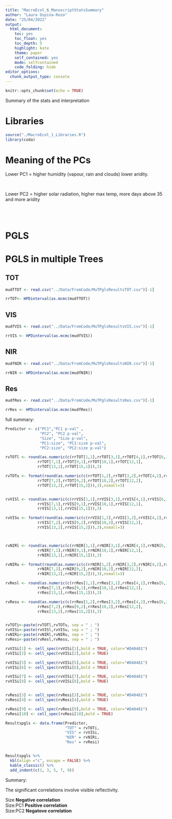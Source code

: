```yaml
---
title: "MacroEcol_6_ManuscriptStatsSummary"
author: "Laura Ospina-Rozo"
date: "25/04/2022"
output:
  html_document: 
    toc: yes
    toc_float: yes
    toc_depth: 5
    highlight: kate
    theme: paper
    self_contained: yes
    mode: selfcontained
    code_folding: hide
editor_options: 
  chunk_output_type: console
---
```


```r
knitr::opts_chunk$set(echo = TRUE)
```

Summary of the stats and interpretation


# Libraries 
```r
source("./MacroEcol_1_Libraries.R")
library(coda)
```

# Meaning of the PCs

Lower PC1 = higher humidity (vapour, rain and clouds) lower aridity.  

<br>

Lower PC2 = higher solar radiation, higher max temp, more days above 35 and more aridity

<br>
<br>

# PGLS 


# PGLS in multiple Trees

## TOT

```r
mudfTOT <- read.csv("../Data/FromCode/MuTPglsResultsTOT.csv")[-1]

rrTOT<- HPDinterval(as.mcmc(mudfTOT))

```

## VIS


```r
mudfVIS <- read.csv("../Data/FromCode/MuTPglsResultsVIS.csv")[-1]

rrVIS <- HPDinterval(as.mcmc(mudfVIS))
```


## NIR


```r
mudfNIR <- read.csv("../Data/FromCode/MuTPglsResultsNIR.csv")[-1]

rrNIR <- HPDinterval(as.mcmc(mudfNIR))

```

## Res

```r

mudfRes <- read.csv("../Data/FromCode/MuTPglsResultsRes.csv")[-1]

rrRes <- HPDinterval(as.mcmc(mudfRes))

```

full summary:


```r


Predictor <- c("PC1","PC1 p-val" , 
               "PC2", "PC2 p-val", 
               "Size", "Size p-val", 
               "PC1:size", "PC1:size p-val", 
               "PC2:size", "PC2:size p-val")

rvTOTl <- round(as.numeric(c(rrTOT[1,1],rrTOT[3,1],rrTOT[4,1],rrTOT[6,1],
              rrTOT[7,1],rrTOT[9,1],rrTOT[10,1],rrTOT[12,1],
              rrTOT[13,1],rrTOT[15,1])),3)

rvTOTu <- format(round(as.numeric(c(rrTOT[1,2],rrTOT[3,2],rrTOT[4,2],rrTOT[6,2],
              rrTOT[7,2],rrTOT[9,2],rrTOT[10,2],rrTOT[12,2],
              rrTOT[13,2],rrTOT[15,2])),3),nsmall=3)


rvVISl <- round(as.numeric(c(rrVIS[1,1],rrVIS[3,1],rrVIS[4,1],rrVIS[6,1],
              rrVIS[7,1],rrVIS[9,1],rrVIS[10,1],rrVIS[12,1],
              rrVIS[13,1],rrVIS[15,1])),3)

rvVISu <- format(round(as.numeric(c(rrVIS[1,2],rrVIS[3,2],rrVIS[4,2],rrVIS[6,2],
              rrVIS[7,2],rrVIS[9,2],rrVIS[10,2],rrVIS[12,2],
              rrVIS[13,2],rrVIS[15,2])),3),nsmall=3)



rvNIRl <- round(as.numeric(c(rrNIR[1,1],rrNIR[3,1],rrNIR[4,1],rrNIR[6,1],
              rrNIR[7,1],rrNIR[9,1],rrNIR[10,1],rrNIR[12,1],
              rrNIR[13,1],rrNIR[15,1])),3)

rvNIRu <- format(round(as.numeric(c(rrNIR[1,2],rrNIR[3,2],rrNIR[4,2],rrNIR[6,2],
              rrNIR[7,2],rrNIR[9,2],rrNIR[10,2],rrNIR[12,2],
              rrNIR[13,2],rrNIR[15,2])),3),nsmall=3)

rvResl <- round(as.numeric(c(rrRes[1,1],rrRes[3,1],rrRes[4,1],rrRes[6,1],
              rrRes[7,1],rrRes[9,1],rrRes[10,1],rrRes[12,1],
              rrRes[13,1],rrRes[15,1])),3)

rvResu <- round(as.numeric(c(rrRes[1,2],rrRes[3,2],rrRes[4,2],rrRes[6,2],
              rrRes[7,2],rrRes[9,2],rrRes[10,2],rrRes[12,2],
              rrRes[13,2],rrRes[15,2])),3)


rvTOTi<-paste(rvTOTl,rvTOTu, sep = " ; ")
rvVISi<-paste(rvVISl,rvVISu, sep = " ; ")
rvNIRi<-paste(rvNIRl,rvNIRu, sep = " ; ")
rvResi<-paste(rvResl,rvResu, sep = " ; ")

rvVISi[1] <- cell_spec(rvVISi[1],bold = TRUE, color="#D40481")
rvVISi[2] <- cell_spec(rvVISi[2],bold = TRUE)

rvVISi[5] <- cell_spec(rvVISi[5],bold = TRUE, color="#D40481")
rvVISi[6] <- cell_spec(rvVISi[6],bold = TRUE)

rvVISi[7] <- cell_spec(rvVISi[7],bold = TRUE, color="#D40481")
rvVISi[8] <- cell_spec(rvVISi[8],bold = TRUE)


rvResi[3] <- cell_spec(rvResi[3],bold = TRUE, color="#D40481")
rvResi[4] <- cell_spec(rvResi[4],bold = TRUE)

rvResi[9] <- cell_spec(rvResi[9],bold = TRUE, color="#D40481")
rvResi[10] <- cell_spec(rvResi[10],bold = TRUE)

Resultspgls <- data.frame(Predictor,  
                          "TOT" = rvTOTi,
                          "VIS" = rvVISi,
                          "NIR" = rvNIRi,
                          "Res" = rvResi) 


Resultspgls %>% 
  kbl(align ="c", escape = FALSE) %>%
  kable_classic() %>% 
  add_indent(c(1, 3, 5, 7, 9)) 


```

Summary:

The significant correlations involve visible reflectivity. 


Size **Negative correlation**  
Size:PC1 **Positive correlation**  
Size:PC2 **Negatove correlation** 


